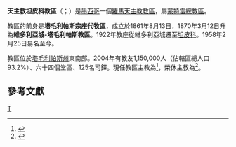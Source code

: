 {{refimprove|time=2019-08-11T13:55:14+00:00}}
{{NoteTA
|1=zh-hk:辣法厄爾; zh-tw:來福;
}}
{{Infobox Roman Catholic diocese
|Roman Catholic Diocese of = 天主教坦皮科教區
|Latin name of diocese = Dioecesis Tampicensis
|image =
|caption =
|location = [[墨西哥|墨西哥]]
|territory = [[塔毛利帕斯州|塔毛利帕斯州]]東南部
|population =1,150,000
|rite = 拉丁禮
|patron = 
|province = 蒙特雷
|established = 1861年
|cathedral = 聖母無原罪主教座堂
|副主教座堂 =
|leadership = 主教
|website = [http://www.diocesisdetampico.com.mx/ 官方網站]
|pope = {{incumbent pope}} 
|ordinary = {{link-de|若瑟·赫門·阿爾瓦雷斯-卡諾|José Armando Álvarez Cano}}
|coadjutor bishop = 
|auxiliary =
|emeritus = {{link-de|辣法厄爾·加拉爾多-加爾西亞|Rafael Gallardo García}}
}}

'''天主教坦皮科教區'''（{{lang-la|Dioecesis Tampicensis}}；{{lang-es|Diócesis de Tampico}}）是[[墨西哥|墨西哥]]一個[[羅馬天主教|羅馬天主教]][[教區|教區]]，屬[[天主教蒙特雷總教區|蒙特雷總教區]]。

教區的前身是'''塔毛利帕斯宗座代牧區'''，成立於1861年8月13日，1870年3月12日升為'''維多利亞城-塔毛利帕斯教區'''。1922年教座從維多利亞城遷至[[坦皮科|坦皮科]]。1958年2月25日易名至今。

教區位於[[塔毛利帕斯州|塔毛利帕斯州]]東南部。2004年有教友1,150,000人（佔轄區總人口93.2%）、六十四個堂區、125名司鐸。現任教區主教為{{link-de|若瑟·赫門·阿爾瓦雷斯-卡諾|José Armando Álvarez Cano}}<ref>{{cite press release |title=Resignations and Appointments, 11.05.2019 |url=https://press.vatican.va/content/salastampa/en/bollettino/pubblico/2019/05/11/190511c.html |publisher=Holy See Press Office |accessdate=2019-08-11 |archiveurl=https://web.archive.org/web/20190811122130/https://press.vatican.va/content/salastampa/en/bollettino/pubblico/2019/05/11/190511c.html |archivedate=2019-08-11 |language=en |date=2019-05-11 |dead-url=no }}</ref>，榮休主教為{{link-de|辣法厄爾·加拉爾多-加爾西亞|Rafael Gallardo García}}<ref>{{cite press release |title=RINUNCE E NOMINE, 27.12.2003 |url=https://press.vatican.va/content/salastampa/it/bollettino/pubblico/2003/12/27/0663/02035.html |publisher=Sala Stampa della Santa Sede |accessdate=2019-08-11 |archiveurl=https://web.archive.org/web/20190811131806/https://press.vatican.va/content/salastampa/it/bollettino/pubblico/2003/12/27/0663/02035.html |archivedate=2019-08-11 |language=it |date=2003-12-27 |dead-url=no }}</ref>。

== 參考文獻 ==
{{reflist}}

{{墨西哥天主教教區}}
[[Category:墨西哥天主教教區|T]]